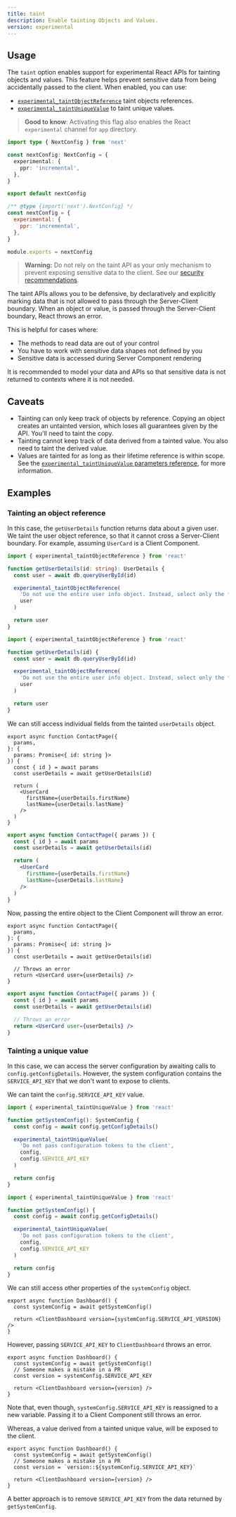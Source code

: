 ```yaml
---
title: taint
description: Enable tainting Objects and Values.
version: experimental
---
```


## Usage

The `taint` option enables support for experimental React APIs for tainting objects and values. This feature helps prevent sensitive data from being accidentally passed to the client. When enabled, you can use: 

- [`experimental_taintObjectReference`](https://react.dev/reference/react/experimental_taintObjectReference) taint objects references. 
- [`experimental_taintUniqueValue`](https://react.dev/reference/react/experimental_taintUniqueValue) to taint unique values.

> **Good to know**: Activating this flag also enables the React `experimental` channel for `app` directory.

```ts filename="next.config.ts" switcher
import type { NextConfig } from 'next'

const nextConfig: NextConfig = {
  experimental: {
    ppr: 'incremental',
  },
}

export default nextConfig
```

```js filename="next.config.js" switcher
/** @type {import('next').NextConfig} */
const nextConfig = {
  experimental: {
    ppr: 'incremental',
  },
}

module.exports = nextConfig
```


> **Warning:** Do not rely on the taint API as your only mechanism to prevent exposing sensitive data to the client. See our [security recommendations](/blog/security-nextjs-server-components-actions).

The taint APIs allows you to be defensive, by declaratively and explicitly marking data that is not allowed to pass through the Server-Client boundary. When an object or value, is passed through the Server-Client boundary, React throws an error.

This is helpful for cases where: 

- The methods to read data are out of your control
- You have to work with sensitive data shapes not defined by you
- Sensitive data is accessed during Server Component rendering

It is recommended to model your data and APIs so that sensitive data is not returned to contexts where it is not needed.

## Caveats

- Tainting can only keep track of objects by reference. Copying an object creates an untainted version, which loses all guarantees given by the API. You'll need to taint the copy.
- Tainting cannot keep track of data derived from a tainted value. You also need to taint the derived value.
- Values are tainted for as long as their lifetime reference is within scope. See the [`experimental_taintUniqueValue` parameters reference](https://react.dev/reference/react/experimental_taintUniqueValue#parameters), for more information.

## Examples

### Tainting an object reference

In this case, the `getUserDetails` function returns data about a given user. We taint the user object reference, so that it cannot cross a Server-Client boundary. For example, assuming `UserCard` is a Client Component.

```ts switcher
import { experimental_taintObjectReference } from 'react'

function getUserDetails(id: string): UserDetails {
  const user = await db.queryUserById(id)

  experimental_taintObjectReference(
    'Do not use the entire user info object. Instead, select only the fields you need.',
    user
  )

  return user
}
```

```js switcher
import { experimental_taintObjectReference } from 'react'

function getUserDetails(id) {
  const user = await db.queryUserById(id)

  experimental_taintObjectReference(
    'Do not use the entire user info object. Instead, select only the fields you need.',
    user
  )

  return user
}
```

We can still access individual fields from the tainted `userDetails` object.

```tsx filename="app/contact/page.tsx switcher
export async function ContactPage({
  params,
}: {
  params: Promise<{ id: string }>
}) {
  const { id } = await params
  const userDetails = await getUserDetails(id)

  return (
    <UserCard
      firstName={userDetails.firstName}
      lastName={userDetails.lastName}
    />
  )
}
```

```jsx filename="app/contact/page.js switcher
export async function ContactPage({ params }) {
  const { id } = await params
  const userDetails = await getUserDetails(id)

  return (
    <UserCard
      firstName={userDetails.firstName}
      lastName={userDetails.lastName}
    />
  )
}
```

Now, passing the entire object to the Client Component will throw an error. 

```tsx switcher
export async function ContactPage({
  params,
}: {
  params: Promise<{ id: string }>
}) {
  const userDetails = await getUserDetails(id)

  // Throws an error
  return <UserCard user={userDetails} />
}
```

```jsx switcher
export async function ContactPage({ params }) {
  const { id } = await params
  const userDetails = await getUserDetails(id)

  // Throws an error
  return <UserCard user={userDetails} />
}
```

### Tainting a unique value

In this case, we can access the server configuration by awaiting calls to `config.getConfigDetails`. However, the system configuration contains the `SERVICE_API_KEY` that we don't want to expose to clients.

We can taint the `config.SERVICE_API_KEY` value.

```ts switcher
import { experimental_taintUniqueValue } from 'react'

function getSystemConfig(): SystemConfig {
  const config = await config.getConfigDetails()

  experimental_taintUniqueValue(
    'Do not pass configuration tokens to the client',
    config,
    config.SERVICE_API_KEY
  )

  return config
}
```

```js switcher
import { experimental_taintUniqueValue } from 'react'

function getSystemConfig() {
  const config = await config.getConfigDetails()

  experimental_taintUniqueValue(
    'Do not pass configuration tokens to the client',
    config,
    config.SERVICE_API_KEY
  )

  return config
}
```

We can still access other properties of the `systemConfig` object.

```tsx
export async function Dashboard() {
  const systemConfig = await getSystemConfig()

  return <ClientDashboard version={systemConfig.SERVICE_API_VERSION} />
}
```

However, passing `SERVICE_API_KEY` to `ClientDashboard` throws an error.

```tsx
export async function Dashboard() {
  const systemConfig = await getSystemConfig()
  // Someone makes a mistake in a PR
  const version = systemConfig.SERVICE_API_KEY

  return <ClientDashboard version={version} />
}
```

Note that, even though, `systemConfig.SERVICE_API_KEY` is reassigned to a new variable. Passing it to a Client Component still throws an error.

Whereas, a value derived from a tainted unique value, will be exposed to the client. 

```tsx
export async function Dashboard() {
  const systemConfig = await getSystemConfig()
  // Someone makes a mistake in a PR
  const version = `version::${systemConfig.SERVICE_API_KEY}`

  return <ClientDashboard version={version} />
}
```

A better approach is to remove `SERVICE_API_KEY` from the data returned by `getSystemConfig`.
